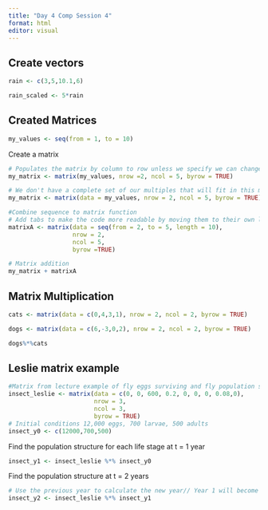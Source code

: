 ```yaml
---
title: "Day 4 Comp Session 4"
format: html
editor: visual
---
```


## Create vectors

```r
rain <- c(3,5,10.1,6) 

rain_scaled <- 5*rain

```

## Created Matrices

```r
my_values <- seq(from = 1, to = 10)

```

Create a matrix

```r
# Populates the matrix by column to row unless we specify we can change it to rows byrow = TRUE
my_matrix <- matrix(my_values, nrow =2, ncol = 5, byrow = TRUE)
```

```r
# We don't have a complete set of our multiples that will fit in this matrix so if we have more elements in a sequence it'll repeat 
my_matrix <- matrix(data = my_values, nrow = 2, ncol = 5, byrow = TRUE)
```

```r
#Combine sequence to matrix function
# Add tabs to make the code more readable by moving them to their own line 
matrixA <- matrix(data = seq(from = 2, to = 5, length = 10), 
                  nrow = 2,
                  ncol = 5, 
                  byrow =TRUE)
```

```r
# Matrix addition
my_matrix + matrixA

```

## Matrix Multiplication

```r
cats <- matrix(data = c(0,4,3,1), nrow = 2, ncol = 2, byrow = TRUE)

dogs <- matrix(data = c(6,-3,0,2), nrow = 2, ncol = 2, byrow = TRUE)

dogs%*%cats
```

## Leslie matrix example

```r
#Matrix from lecture example of fly eggs surviving and fly population system of equations
insect_leslie <- matrix(data = c(0, 0, 600, 0.2, 0, 0, 0, 0.08,0),
                        nrow = 3,
                        ncol = 3,
                        byrow = TRUE)
# Initial conditions 12,000 eggs, 700 larvae, 500 adults
insect_y0 <- c(12000,700,500)

```

Find the population structure for each life stage at t = 1 year

```r
insect_y1 <- insect_leslie %*% insect_y0

```

Find the population structure at t = 2 years

```r
# Use the previous year to calculate the new year// Year 1 will become the initial 
insect_y2 <- insect_leslie %*% insect_y1
```
